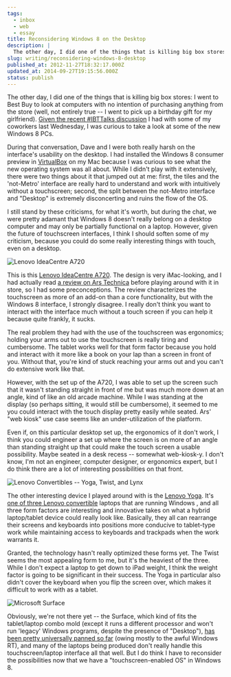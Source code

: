 ```yaml
---
tags:
  - inbox
  - web
  - essay
title: Reconsidering Windows 8 on the Desktop
description: |
  The other day, I did one of the things that is killing big box stores: I went to Best Buy to look at computers with no intention of purchasing anything from the store (well, not entirely true – I went to pick up a birthday gift for my girlfriend). Given the recent #IBTTalks discussion I \[…]
slug: writing/reconsidering-windows-8-desktop
published_at: 2012-11-27T18:32:17.000Z
updated_at: 2014-09-27T19:15:56.000Z
status: publish
---
```

The other day, I did one of the things that is killing big box stores: I went to Best Buy to look at computers with no intention of purchasing anything from the store (well, not entirely true -- I went to pick up a birthday gift for my girlfriend). [Given the recent #IBTTalks discussion](http://www.ibtimes.com/windows-8-steven-sinofsky-state-microsoft-discussed-ibttalks-roundtable-900736 "Windows 8, Steven Sinofsky, And The State Of Microsoft Discussed In IBTTalks Roundtable") I had with some of my coworkers last Wednesday, I was curious to take a look at some of the new Windows 8 PCs.

During that conversation, Dave and I were both really harsh on the interface's usability on the desktop. I had installed the Windows 8 consumer preview in [VirtualBox](https://www.virtualbox.org/ "VirtualBox") on my Mac because I was curious to see what the new operating system was all about. While I didn't play with it extensively, there were two things about it that jumped out at me: first, the tiles and the 'not-Metro' interface are really hard to understand and work with intuitively without a touchscreen; second, the split between the not-Metro interface and "Desktop" is extremely disconcerting and ruins the flow of the OS.

I still stand by these criticisms, for what it's worth, but during the chat, we were pretty adamant that Windows 8 doesn't really belong on a desktop computer and may only be partially functional on a laptop. However, given the future of touchscreen interfaces, I think I should soften some of my criticism, because you could do some really interesting things with touch, even on a desktop.

![Lenovo IdeaCentre A720](https://static.jamesdigioia.com/uploads/2012/11/lenovo-ideacentre-a720.jpg)

This is this [Lenovo IdeaCentre A720](http://www.lenovo.com/products/us/desktop/ideacentre/a-series/a720/ "Lenovo IdeaCentre A720"). The design is very iMac-looking, and I had actually read [a review on Ars Technica](http://arstechnica.com/information-technology/2012/09/can-a-touchscreen-fix-windows-8-on-the-desktop/ "Can a touchscreen fix Windows 8 on the desktop?") before playing around with it in store, so I had some preconceptions. The review characterizes the touchscreen as more of an add-on than a core functionality, but with the Windows 8 interface, I strongly disagree. I really don't think you want to interact with the interface much without a touch screen if you can help it because quite frankly, it sucks.

The real problem they had with the use of the touchscreen was ergonomics; holding your arms out to use the touchscreen is really tiring and cumbersome. The tablet works well for that form factor because you hold and interact with it more like a book on your lap than a screen in front of you. Without that, you're kind of stuck reaching your arms out and you can't do extensive work like that.

However, with the set up of the A720, I was able to set up the screen such that it wasn't standing straight in front of me but was much more down at an angle, kind of like an old arcade machine. While I was standing at the display (so perhaps sitting, it would still be cumbersome), it seemed to me you could interact with the touch display pretty easily while seated. Ars' "web kiosk" use case seems like an under-utilization of the platform.

Even if, on this particular desktop set up, the ergonomics of it don't work, I think you could engineer a set up where the screen is on more of an angle than standing straight up that could make the touch screen a usable possibility. Maybe seated in a desk recess -- somewhat web-kiosk-y. I don't know, I'm not an engineer, computer designer, or ergonomics expert, but I do think there are a lot of interesting possibilities on that front.

![Lenovo Convertibles -- Yoga, Twist, and Lynx](https://static.jamesdigioia.com/uploads/2012/11/lenovo-convertibles-yoga-twist-and-lynx.png)

The other interesting device I played around with is the [Lenovo Yoga](http://www.lenovo.com/products/us/laptop/ideapad/yoga/yoga-13/ "Lenovo Yoga"). It's [one of three Lenovo convertible](http://venturebeat.com/2012/10/09/lenovo-yoga-lynx-twist-convertibles/ "Lenovo's new Windows 8 convertible tablets can fold, flip, and twist") laptops that are running Windows , and all three form factors are interesting and innovative takes on what a hybrid laptop/tablet device could really look like. Basically, they all can rearrange their screens and keyboards into positions more conducive to tablet-type work while maintaining access to keyboards and trackpads when the work warrants it.

Granted, the technology hasn't really optimized these forms yet. The Twist seems the most appealing form to me, but it's the heaviest of the three. While I don't expect a laptop to get down to iPad weight, I think the weight factor is going to be significant in their success. The Yoga in particular also didn't cover the keyboard when you flip the screen over, which makes it difficult to work with as a tablet.

![Microsoft Surface](https://static.jamesdigioia.com/uploads/2012/11/microsoft-surface.jpg)

Obviously, we're not there yet -- the Surface, which kind of fits the tablet/laptop combo mold (except it runs a different processor and won't run 'legacy' Windows programs, despite the presence of "Desktop"), [has been pretty universally panned so far](http://gigaom.com/mobile/microsoft-surface-reviews-come-for-the-hardware-tolerate-the-software/ "Microsoft Surface reviews: come for the hardware, tolerate the software") (owing mostly to the awful Windows RT), and many of the laptops being produced don't really handle this touchscreen/laptop interface all that well. But I do think I have to reconsider the possibilities now that we have a "touchscreen-enabled OS" in Windows 8.

